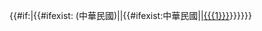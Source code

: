 {{Flag|Republic of China|name={{{name|}}}}}{{#if:{{{1|}}}|{{#ifexist:{{{1}}} (中華民國)|[[{{{1}}} (中華民國)|{{{1}}}]]|{{#ifexist:中華民國{{{1}}}|[[中華民國{{{1}}}|{{{1}}}]]|[[{{{1}}}]]}}}}}}<noinclude>{{doc}}</noinclude>